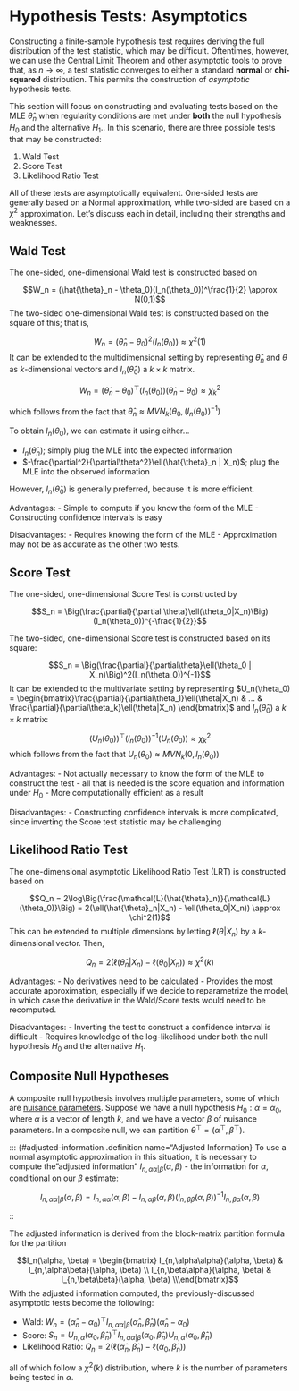 # Hypothesis Tests: Asymptotics {#hypothesis-tests-asymptotics}

Constructing a finite-sample hypothesis test requires deriving the full distribution of the test statistic, which may be difficult. Oftentimes, however, we can use the Central Limit Theorem and other asymptotic tools to prove that, as $n \rightarrow \infty$, a test statistic converges to either a standard **normal** or **chi-squared** distribution. This permits the construction of *asymptotic* hypothesis tests.


This section will focus on constructing and evaluating tests based on the MLE $\hat{\theta}_n$ when regularity conditions are met under **both** the null hypothesis $H_0$ and the alternative $H_1$.. In this scenario, there are three possible tests that may be constructed:

1. Wald Test
2. Score Test
3. Likelihood Ratio Test

All of these tests are asymptotically equivalent. One-sided tests are generally based on a Normal approximation, while two-sided are based on a $\chi^2$ approximation. Let's discuss each in detail, including their strengths and weaknesses.

## Wald Test

::: {#wald-test .definition name="Wald Test"}  
The one-sided, one-dimensional Wald test is constructed based on

$$W_n = (\hat{\theta}_n - \theta_0)(I_n(\theta_0))^\frac{1}{2} \approx N(0,1)$$
The two-sided one-dimensional Wald test is constructed based on the square of this; that is,

$$W_n = (\hat{\theta}_n - \theta_0)^2(I_n(\theta_0)) \approx \chi^2(1)$$
It can be extended to the multidimensional setting by representing $\hat{\theta}_n$ and $\theta$ as $k$-dimensional vectors and $I_n(\hat{\theta}_0)$ a $k \times k$ matrix.

$$W_n = (\hat{\theta}_n - \theta_0)^\top(I_n(\theta_0))(\hat{\theta}_n - \theta_0) \approx \chi^2_k$$

which follows from the fact that $\hat{\theta}_n \approx MVN_k(\theta_0, (I_n(\theta_0))^{-1})$
:::

To obtain $I_n(\theta_0)$, we can estimate it using either...

- $I_n(\hat{\theta}_n)$; simply plug the MLE into the expected information 
- $-\frac{\partial^2}{\partial\theta^2}\ell(\hat{\theta}_n | X_n)$; plug the MLE into the observed information

However, $I_n(\hat{\theta}_0)$ is generally preferred, because it is more efficient.  

Advantages:
- Simple to compute if you know the form of the MLE
- Constructing confidence intervals is easy

Disadvantages:
- Requires knowing the form of the MLE
- Approximation may not be as accurate as the other two tests.


## Score Test

::: {#score-test .definition name="Score Test"}

The one-sided, one-dimensional Score Test is constructed by

$$S_n = \Big(\frac{\partial}{\partial \theta}\ell(\theta_0|X_n)\Big)(I_n(\theta_0))^{-\frac{1}{2}}$$

The two-sided, one-dimensional Score test is constructed based on its square:

$$S_n = \Big(\frac{\partial}{\partial\theta}\ell(\theta_0 | X_n)\Big)^2(I_n(\theta_0))^{-1}$$
It can be extended to the multivariate setting by representing $U_n(\theta_0) = \begin{bmatrix}\frac{\partial}{\partial\theta_1}\ell(\theta|X_n) & ... & \frac{\partial}{\partial\theta_k}\ell(\theta|X_n) \end{bmatrix}$ and $I_n(\hat{\theta}_0)$ a $k \times k$ matrix:

$$(U_n(\theta_0))^\top(I_n(\theta_0))^{-1}(U_n(\theta_0)) \approx \chi^2_k$$
which follows from the fact that $U_n(\theta_0) \approx MVN_k(0, I_n(\theta_0))$

:::

Advantages:
- Not actually necessary to know the form of the MLE to construct the test - all that is needed is the score equation and information under $H_0$
- More computationally efficient as a result

Disadvantages:
- Constructing confidence intervals is more complicated, since inverting the Score test statistic may be challenging

## Likelihood Ratio Test

::: {#lr-test .definition name="Likelihood Ratio Test"}

The one-dimensional asymptotic Likelihood Ratio Test (LRT) is constructed based on

$$Q_n = 2\log\Big(\frac{\mathcal{L}(\hat{\theta}_n)}{\mathcal{L}(\theta_0)}\Big) = 2(\ell(\hat{\theta}_n|X_n) - \ell(\theta_0|X_n)) \approx \chi^2(1)$$
This can be extended to multiple dimensions by letting $\ell(\theta|X_n)$ by a $k$-dimensional vector. Then,

$$Q_n = 2(\ell(\hat{\theta}_n|X_n) - \ell(\theta_0|X_n)) \approx\chi^2(k)$$
:::

Advantages:
- No derivatives need to be calculated
- Provides the most accurate approximation, especially if we decide to reparametrize the model, in which case the derivative in the Wald/Score tests would need to be recomputed. 

Disadvantages:
- Inverting the test to construct a confidence interval is difficult
- Requires knowledge of the log-likelihood under both the null hypothesis $H_0$ and the alternative $H_1$.


## Composite Null Hypotheses

A composite null hypothesis involves multiple parameters, some of which are [nuisance parameters](#nuisance-parameters). Suppose we have a null hypothesis $H_0: \alpha = \alpha_0$, where $\alpha$ is a vector of length $k$, and we have a vector $\beta$ of nuisance parameters. In a composite null, we can partition $\theta^\top = (\alpha^\top, \beta^\top)$.

::: {#adjusted-information .definition name="Adjusted Information}
To use a normal asymptotic approximation in this situation, it is necessary to compute the "adjusted information" $I_{n,\alpha\alpha|\beta}(\alpha, \beta)$ - the information for $\alpha$, conditional on our $\beta$ estimate:

$$I_{n,\alpha\alpha|\beta}(\alpha, \beta) = I_{n,\alpha\alpha}(\alpha, \beta) - I_{n,\alpha\beta}(\alpha, \beta)(I_{n,\beta\beta}(\alpha, \beta))^{-1}I_{n,\beta\alpha}(\alpha, \beta)$$

::

The adjusted information is derived from the block-matrix partition formula for the partition

$$I_n(\alpha, \beta) = \begin{bmatrix} I_{n,\alpha\alpha}(\alpha, \beta) & I_{n,\alpha\beta}(\alpha, \beta) \\ I_{n,\beta\alpha}(\alpha, \beta) & I_{n,\beta\beta}(\alpha, \beta) \\\end{bmatrix}$$
With the adjusted information computed, the previously-discussed asymptotic tests become the following:

- Wald: $W_n = (\hat{\alpha}_n - \alpha_0)^\top I_{n,\alpha\alpha|\beta}(\hat{\alpha}_n, \hat{\beta}_n)(\hat{\alpha}_n - \alpha_0)$
- Score: $S_n = U_{n,\alpha}(\alpha_0, \hat{\beta}_n)^\top I_{n,\alpha\alpha|\beta}(\alpha_0, \hat{\beta}_n)U_{n,\alpha}(\alpha_0, \hat{\beta}_n)$
- Likelihood Ratio: $Q_n = 2(\ell(\hat{\alpha}_n, \hat{\beta}_n) - \ell(\alpha_0, \hat{\beta}_n))$

all of which follow a $\chi^2(k)$ distribution, where $k$ is the number of parameters being tested in $\alpha$.

